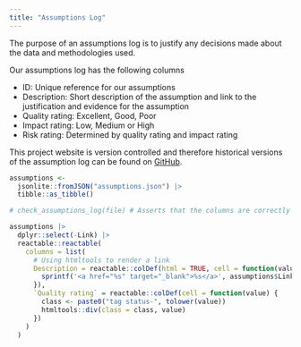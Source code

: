 ```yaml
---
title: "Assumptions Log"
---
```


The purpose of an assumptions log is to justify any decisions made about the data and methodologies used. 

Our assumptions log has the following columns

- ID: Unique reference for our assumptions
- Description: Short description of the assumption and link to the justification and evidence for the assumption
- Quality rating: Excellent, Good, Poor
- Impact rating: Low, Medium or High
- Risk rating: Determined by quality rating and impact rating

This project website is version controlled and therefore historical versions of the assumption log can be found on [GitHub](https://github.com/The-Strategy-Unit/nhp_project_information).


```r
assumptions <-
  jsonlite::fromJSON("assumptions.json") |>
  tibble::as_tibble()

# check_assumptions_log(file) # Asserts that the columns are correctly formatted and that the risk rating is correctly calculated

assumptions |>
  dplyr::select(-Link) |>
  reactable::reactable(
    columns = list(
      # Using htmltools to render a link
      Description = reactable::colDef(html = TRUE, cell = function(value, index) {
        sprintf('<a href="%s" target="_blank">%s</a>', assumptions$Link[index], value)
      }),
      `Quality rating` = reactable::colDef(cell = function(value) {
        class <- paste0("tag status-", tolower(value))
        htmltools::div(class = class, value)
      })
    )
  )
```
